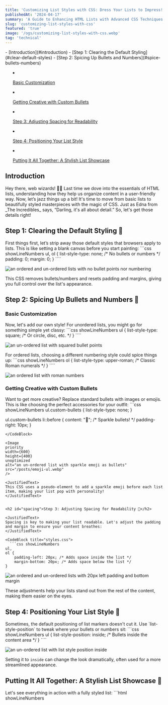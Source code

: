 ```yaml
---
title: 'Customizing List Styles with CSS: Dress Your Lists to Impress! 💅'
publishedAt: '2024-04-17'
summary: 'A Guide to Enhancing HTML Lists with Advanced CSS Techniques'
slug: 'customizing-list-styles-with-css'
featured: 'true'
image: '/ogs/customizing-list-styles-with-css.webp'
tag: 'technical'
---
```



<TOC>
- [Introduction](#introduction)
- [Step 1: Clearing the Default Styling](#clear-default-styles)
- [Step 2: Spicing Up Bullets and Numbers](#spice-bullets-numbers)

  - [Basic Customization](#basic-customization)
  - [Getting Creative with Custom Bullets](#getting-creative-with-custom-bullets)


- [Step 3: Adjusting Spacing for Readability](#spacing)
- [Step 4: Positioning Your List Style](#positioning)
- [Putting It All Together: A Stylish List Showcase](#putting-all)
</TOC>


<h2 id="introduction">Introduction</h2>

<JustifiedText>
Hey there, web wizards! 🧙‍♂️ Last time we dove into the essentials of HTML lists, understanding how they help us organize content in a user-friendly way. Now, let’s jazz things up a bit! It's time to move from basic lists to beautifully styled masterpieces with the magic of CSS. Just as Edna from _The Incredibles_ says, “Darling, it's all about detail.” So, let's get those details right!
</JustifiedText>


<h2 id="clear-default-styles">Step 1: Clearing the Default Styling 🚫</h2>

<JustifiedText>
First things first, let’s strip away those default styles that browsers apply to lists. This is like setting a blank canvas before you start painting:
</JustifiedText>

<CodeBlock title="styles.css">
  ```css showLineNumbers
ul,
ol {
    list-style-type: none; /* No bullets or numbers */
    padding: 0;
    margin: 0;
}
````
</CodeBlock>

<Image
priority
width={600}
height={400}
unoptimized
alt="an ordered and un-ordered lists with no bullet points nor numbering"
src="/posts/clear-style.webp"
/>

<JustifiedText>
This CSS removes bullets/numbers and resets padding and margins, giving you full control over the list's appearance.
</JustifiedText>


<h2 id="spice-bullets-numbers">Step 2: Spicing Up Bullets and Numbers 🎨</h2>

<h3 id="basic-customization">Basic Customization</h3>

<JustifiedText>
Now, let's add our own style! For unordered lists, you might go for something simple yet classy:
</JustifiedText>

<CodeBlock title="styles.css">
  ```css showLineNumbers
ul {
    list-style-type: square; /* Or circle, disc, etc. */
}
````
</CodeBlock>

<Image
priority
width={600}
height={400}
unoptimized
alt="an un-ordered list with squared bullet points"
src="/posts/square-ul.webp"
/>

<JustifiedText>
For ordered lists, choosing a different numbering style could spice things up:
</JustifiedText>

<CodeBlock title="styles.css">
  ```css showLineNumbers
ol {
    list-style-type: upper-roman; /* Classic Roman numerals */
}
````
</CodeBlock>

<Image
priority
width={600}
height={400}
unoptimized
alt="an ordered list with roman numbers"
src="/posts/roman-ol.webp"
/>

<h3 id="getting-creative-with-custom-bullets">Getting Creative with Custom Bullets</h3>

<JustifiedText>
Want to get more creative? Replace standard bullets with images or emojis. This is like choosing the perfect accessories for your outfit:
</JustifiedText>

<CodeBlock title="styles.css">
  ```css showLineNumbers
ul.custom-bullets {
    list-style-type: none;
}

ul.custom-bullets li::before {
    content: "🌟"; /* Sparkle bullets! */
    padding-right: 10px;
}
````
</CodeBlock>

<Image
priority
width={600}
height={400}
unoptimized
alt="an un-ordered list with sparkle emoji as bullets"
src="/posts/emoji-ul.webp"
/>

<JustifiedText>
This CSS uses a pseudo-element to add a sparkle emoji before each list item, making your list pop with personality!
</JustifiedText>


<h2 id="spacing">Step 3: Adjusting Spacing for Readability 📏</h2>

<JustifiedText>
Spacing is key to making your list readable. Let's adjust the padding and margin to ensure your content breathes:
</JustifiedText>

<CodeBlock title="styles.css">
  ```css showLineNumbers
ul,
ol {
    padding-left: 20px; /* Adds space inside the list */
    margin-bottom: 20px; /* Adds space below the list */
}
````
</CodeBlock>

<Image
priority
width={600}
height={400}
unoptimized
alt="an ordered and un-ordered lists with 20px left padding and bottom margin"
src="/posts/lists-spacing.webp"
/>

<JustifiedText>
These adjustments help your lists stand out from the rest of the content, making them easier on the eyes.
</JustifiedText>


<h2 id="positioning">Step 4: Positioning Your List Style 📍</h2>

<JustifiedText>
Sometimes, the default positioning of list markers doesn't cut it. Use `list-style-position` to tweak where your bullets or numbers sit:
</JustifiedText>

<CodeBlock title="styles.css">
  ```css showLineNumbers
ul {
    list-style-position: inside; /* Bullets inside the content area */
}
````
</CodeBlock>

<Image
priority
width={600}
height={400}
unoptimized
alt="an un-ordered list with list style position inside"
src="/posts/list-style-position.webp"
/>

<JustifiedText>

Setting it to `inside` can change the look dramatically, often used for a more streamlined appearance.
</JustifiedText>


<h2 id="putting-all">Putting It All Together: A Stylish List Showcase 🌈</h2>

<JustifiedText>
Let's see everything in action with a fully styled list:
</JustifiedText>

<CodeBlock title="index.html">
  ```html showLineNumbers
<!DOCTYPE html>
<html lang="en">
  <head>
    <meta charset="UTF-8" />
    <meta name="viewport" content="width=device-width, initial-scale=1.0" />
    <title>Document</title>
    <style>
      ul.custom-bullets {
        list-style-type: none;
        padding-left: 20px;
        margin-bottom: 20px;
      }

      ul.custom-bullets li::before {
        content: "🌟";
        padding-right: 10px;
      }

      ul {
        list-style-position: inside;
      }
    </style>
  </head>
  <body>
    <ul class="custom-bullets">
      <li>Dynamic Design</li>
      <li>Responsive Layouts</li>
      <li>Interactive Elements</li>
    </ul>
  </body>
</html>
````
</CodeBlock>

<JustifiedText>
This setup not only makes your list unique but also integrates seamlessly with your site's overall design.

And there you have it! You've gone from basic lists to custom-tailored displays of information. Remember, like any good design, it's all about expressing your style and enhancing user experience. Experiment with different styles and see what best fits your site's personality.

Next up, we'll explore how to create list using CSS counters. Stay tuned, and keep listing! 🎨👩‍💻
</JustifiedText>
